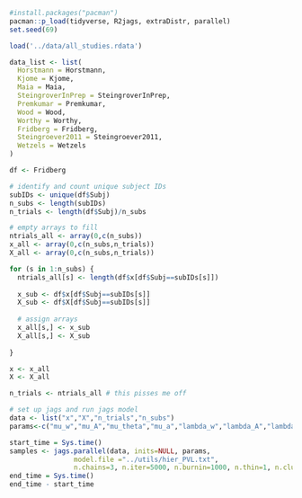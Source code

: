 

```r
#install.packages("pacman")
pacman::p_load(tidyverse, R2jags, extraDistr, parallel)
set.seed(69)
```

```r
load('../data/all_studies.rdata')
```

```r
data_list <- list(
  Horstmann = Horstmann, 
  Kjome = Kjome, 
  Maia = Maia, 
  SteingroverInPrep = SteingroverInPrep, 
  Premkumar = Premkumar, 
  Wood = Wood, 
  Worthy = Worthy, 
  Fridberg = Fridberg, 
  Steingroever2011 = Steingroever2011, 
  Wetzels = Wetzels
)
```

```r
df <- Fridberg
```

```r
# identify and count unique subject IDs
subIDs <- unique(df$Subj)
n_subs <- length(subIDs)
n_trials <- length(df$Subj)/n_subs

# empty arrays to fill
ntrials_all <- array(0,c(n_subs))
x_all <- array(0,c(n_subs,n_trials))
X_all <- array(0,c(n_subs,n_trials))

for (s in 1:n_subs) {
  ntrials_all[s] <- length(df$x[df$Subj==subIDs[s]])
  
  x_sub <- df$x[df$Subj==subIDs[s]] 
  X_sub <- df$X[df$Subj==subIDs[s]] 
  
  # assign arrays
  x_all[s,] <- x_sub
  X_all[s,] <- X_sub
  
}
```

```r
x <- x_all
X <- X_all

n_trials <- ntrials_all # this pisses me off

# set up jags and run jags model
data <- list("x","X","n_trials","n_subs") 
params<-c("mu_w","mu_A","mu_theta","mu_a","lambda_w","lambda_A","lambda_theta","lambda_a")

start_time = Sys.time()
samples <- jags.parallel(data, inits=NULL, params,
                model.file ="../utils/hier_PVL.txt",
                n.chains=3, n.iter=5000, n.burnin=1000, n.thin=1, n.cluster=4)
end_time = Sys.time()
end_time - start_time
```
